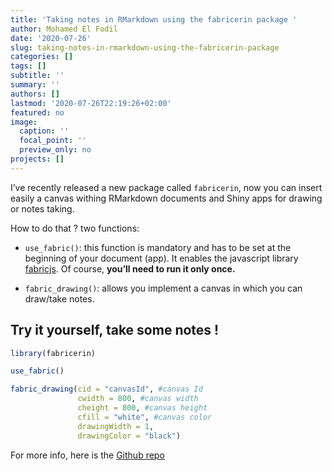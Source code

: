 ```yaml
---
title: 'Taking notes in RMarkdown using the fabricerin package '
author: Mohamed El Fodil
date: '2020-07-26'
slug: taking-notes-in-rmarkdown-using-the-fabricerin-package
categories: []
tags: []
subtitle: ''
summary: ''
authors: []
lastmod: '2020-07-26T22:19:26+02:00'
featured: no
image:
  caption: ''
  focal_point: ''
  preview_only: no
projects: []
---
```




I've recently released a new package called `fabricerin`, now you can insert easily a canvas withing RMarkdown documents and Shiny apps for drawing or notes taking. 

How to do that ? two functions: 

- `use_fabric()`: this function is mandatory and has to be set at the beginning of your document (app). It enables the javascript library [fabricjs](http://fabricjs.com/). Of course, __you'll need to run it only once.__

- `fabric_drawing()`: allows you implement a canvas in which you can draw/take notes.


## __Try it yourself, take some notes !__


```r

library(fabricerin)

use_fabric()

fabric_drawing(cid = "canvasId", #canvas Id 
               cwidth = 800, #canvas width
               cheight = 800, #canvas height
               cfill = "white", #canvas color
               drawingWidth = 1,
               drawingColor = "black")


```


For more info, here is the [Github repo](https://github.com/feddelegrand7/fabricerin)
























